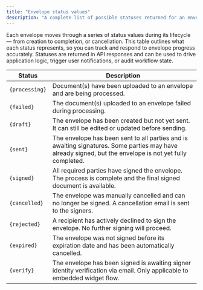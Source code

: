 ```yaml
---
title: "Envelope status values"
description: "A complete list of possible statuses returned for an envelope"
---
```


Each envelope moves through a series of status values during its lifecycle — from creation to completion, or cancellation. This table outlines what each status represents, so you can track and respond to envelope progress accurately. Statuses are returned in API responses and can be used to drive application logic, trigger user notifications, or audit workflow state.

| Status         | Description                                                                                                               |
| -------------- | ------------------------------------------------------------------------------------------------------------------------- |
| `{processing}` | Document(s) have been uploaded to an envelope and are being processed.                                                    |
| `{failed}`     | The document(s) uploaded to an envelope failed during processing.                                                         |
| `{draft}`      | The envelope has been created but not yet sent. It can still be edited or updated before sending.                         |
| `{sent}`       | The envelope has been sent to all parties and is awaiting signatures. Some parties may have already signed, but the envelope is not yet fully completed. |
| `{signed}`     | All required parties have signed the envelope. The process is complete and the final signed document is available.        |
| `{cancelled}`  | The envelope was manually cancelled and can no longer be signed. A cancellation email is sent to the signers.             |
| `{rejected}`   | A recipient has actively declined to sign the envelope. No further signing will proceed.                                  |
| `{expired}`    | The envelope was not signed before its expiration date and has been automatically cancelled.                              |
| `{verify}`     | The envelope has been signed is awaiting signer identity verification via email. Only applicable to embedded widget flow. |